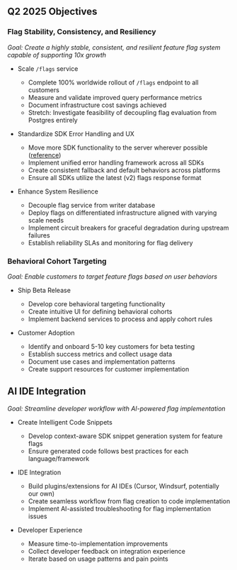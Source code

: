 ## Q2 2025 Objectives

### Flag Stability, Consistency, and Resiliency
*Goal: Create a highly stable, consistent, and resilient feature flag system capable of supporting 10x growth*

- Scale `/flags` service
  - Complete 100% worldwide rollout of `/flags` endpoint to all customers
  - Measure and validate improved query performance metrics
  - Document infrastructure cost savings achieved
  - Stretch: Investigate feasibility of decoupling flag evaluation from Postgres entirely

- Standardize SDK Error Handling and UX
  - Move more SDK functionality to the server wherever possible ([reference](https://github.com/PostHog/posthog/issues/30466))
  - Implement unified error handling framework across all SDKs
  - Create consistent fallback and default behaviors across platforms
  - Ensure all SDKs utilize the latest (v2) flags response format

- Enhance System Resilience
  - Decouple flag service from writer database
  - Deploy flags on differentiated infrastructure aligned with varying scale needs
  - Implement circuit breakers for graceful degradation during upstream failures
  - Establish reliability SLAs and monitoring for flag delivery
  
### Behavioral Cohort Targeting
*Goal: Enable customers to target feature flags based on user behaviors*

- Ship Beta Release
  - Develop core behavioral targeting functionality
  - Create intuitive UI for defining behavioral cohorts
  - Implement backend services to process and apply cohort rules

- Customer Adoption
  - Identify and onboard 5-10 key customers for beta testing
  - Establish success metrics and collect usage data
  - Document use cases and implementation patterns
  - Create support resources for customer implementation

## AI IDE Integration
*Goal: Streamline developer workflow with AI-powered flag implementation*

- Create Intelligent Code Snippets
  - Develop context-aware SDK snippet generation system for feature flags
  - Ensure generated code follows best practices for each language/framework

- IDE Integration
  - Build plugins/extensions for AI IDEs (Cursor, Windsurf, potentially our own)
  - Create seamless workflow from flag creation to code implementation
  - Implement AI-assisted troubleshooting for flag implementation issues

- Developer Experience
  - Measure time-to-implementation improvements
  - Collect developer feedback on integration experience
  - Iterate based on usage patterns and pain points
